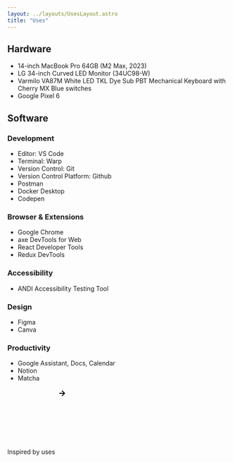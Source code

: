 ```yaml
---
layout: ../layouts/UsesLayout.astro
title: "Uses"
---
```


## Hardware
- 14-inch MacBook Pro 64GB (M2 Max, 2023)
- LG 34-inch Curved LED Monitor (34UC98-W)
- Varmilo VA87M White LED TKL Dye Sub PBT Mechanical Keyboard with Cherry MX Blue switches
- Google Pixel 6

## Software

### Development
- Editor: <LinkButton href="https://code.visualstudio.com">VS Code</LinkButton>
- Terminal: <LinkButton href="https://www.warp.dev">Warp</LinkButton>
- Version Control: <LinkButton href="https://git-scm.com">Git</LinkButton>
- Version Control Platform: <LinkButton href="https://github.com/rachelslurs">Github</LinkButton>
- <LinkButton href="https://www.postman.com">Postman</LinkButton>
- <LinkButton href="https://www.docker.com/products/docker-desktop">Docker Desktop</LinkButton>
- <LinkButton href="https://codepen.io/rachelslurs">Codepen</LinkButton>

### Browser & Extensions
- <LinkButton href="https://www.google.com/chrome/">Google Chrome</LinkButton>
- <LinkButton href="https://www.deque.com/axe/devtools/web-accessibility/">axe DevTools for Web</LinkButton>
- <LinkButton href="https://react.dev/learn/react-developer-tools">React Developer Tools</LinkButton>
- <LinkButton href="https://github.com/reduxjs/redux-devtools">Redux DevTools</LinkButton>


### Accessibility
- <LinkButton href="https://www.ssa.gov/accessibility/andi/help/install.html">ANDI Accessibility Testing Tool</LinkButton>

### Design
- <LinkButton href="https://www.figma.com">Figma</LinkButton>
- <LinkButton href="https://www.canva.com">Canva</LinkButton>

### Productivity
- Google Assistant, Docs, Calendar
- Notion
- Matcha

Inspired by <LinkButton href="https://uses.tech">uses <svg xmlns="http://www.w3.org/2000/svg"><path d="m11.293 17.293 1.414 1.414L19.414 12l-6.707-6.707-1.414 1.414L15.586 11H6v2h9.586z"></path></svg></LinkButton>
